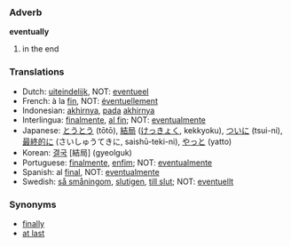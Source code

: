 ===Adverb===

'''eventually'''

#in the end

===Translations===
*Dutch: [[uiteindelijk]], NOT: [[eventueel]]
*French: à la [[fin]], NOT: [[éventuellement]]
*Indonesian: [[akhirnya]], [[pada]] [[akhirnya]]
*Interlingua: [[finalmente]], [[al fin]]; NOT: [[eventualmente]]
*Japanese: [[とうとう]] (tōtō), [[結局]] ([[けっきょく]], kekkyoku), [[ついに]] (tsui-ni), [[最終的に]] (さいしゅうてきに, saishū-teki-ni), [[やっと]] (yatto)
*Korean: [[결국]] [結局] (gyeolguk)
*Portuguese: [[finalmente]], [[enfim]]; NOT: [[eventualmente]]
*Spanish: al [[final]], NOT: [[eventualmente]]
*Swedish: [[så småningom]], [[slutigen]], [[till slut]]; NOT: [[eventuellt]]

===Synonyms===
*[[finally]]
*[[at last]]